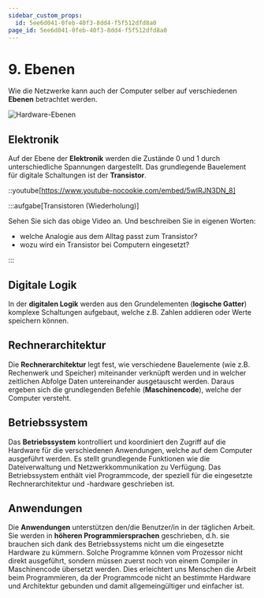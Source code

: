 ```yaml
---
sidebar_custom_props:
  id: 5ee6d041-0feb-40f3-8dd4-f5f512dfd8a0
page_id: 5ee6d041-0feb-40f3-8dd4-f5f512dfd8a0
---
```


# 9. Ebenen

Wie die Netzwerke kann auch der Computer selber auf verschiedenen **Ebenen** betrachtet werden.

![Hardware-Ebenen](images/09-layers.svg)

## Elektronik

Auf der Ebene der **Elektronik** werden die Zustände 0 und 1 durch unterschiedliche Spannungen dargestellt. Das grundlegende Bauelement für digitale Schaltungen ist der **Transistor**.

::youtube[https://www.youtube-nocookie.com/embed/5wIRJN3DN_8]

:::aufgabe[Transistoren (Wiederholung)]
<Answer type="state" id="fefee10f-6ea1-4858-91a3-8406e4571714" />

Sehen Sie sich das obige Video an. Und beschreiben Sie in eigenen Worten:
- welche Analogie aus dem Alltag passt zum Transistor?
- wozu wird ein Transistor bei Computern eingesetzt?

<Answer type="text" id="77218889-54e7-4ff2-ac32-10a2de6cb927" />
:::

## Digitale Logik

In der **digitalen Logik** werden aus den Grundelementen (**logische Gatter**) komplexe Schaltungen aufgebaut, welche z.B. Zahlen addieren oder Werte speichern können.

## Rechnerarchitektur

Die **Rechnerarchitektur** legt fest, wie verschiedene Bauelemente (wie z.B. Rechenwerk und Speicher) miteinander verknüpft werden und in welcher zeitlichen Abfolge Daten untereinander ausgetauscht werden. Daraus ergeben sich die grundlegenden Befehle (**Maschinencode**), welche der Computer versteht.

## Betriebssystem

Das **Betriebssystem** kontrolliert und koordiniert den Zugriff auf die Hardware für die verschiedenen Anwendungen, welche auf dem Computer ausgeführt werden. Es stellt grundlegende Funktionen wie die Dateiverwaltung und Netzwerkkommunikation zu Verfügung. Das Betriebssystem enthält viel Programmcode, der speziell für die eingesetzte Rechnerarchitektur und -hardware geschrieben ist.

## Anwendungen

Die **Anwendungen** unterstützen den/die Benutzer/in in der täglichen Arbeit. Sie werden in **höheren Programmiersprachen** geschrieben, d.h. sie brauchen sich dank des Betriebssystems nicht um die eingesetzte Hardware zu kümmern. Solche Programme können vom Prozessor nicht direkt ausgeführt, sondern müssen zuerst noch von einem Compiler in Maschinencode übersetzt werden. Dies erleichtert uns Menschen die Arbeit beim Programmieren, da der Programmcode nicht an bestimmte Hardware und Architektur gebunden und damit allgemeingültiger und einfacher ist.
